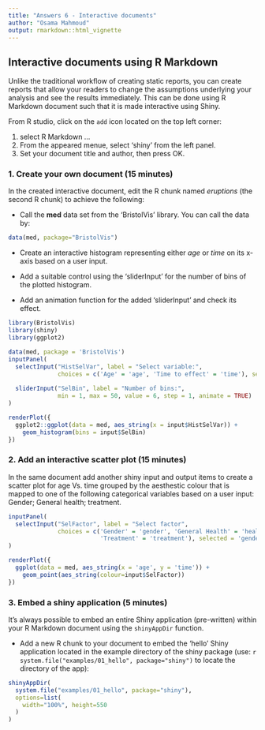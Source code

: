 ```yaml
---
title: "Answers 6 - Interactive documents"
author: "Osama Mahmoud"
output: rmarkdown::html_vignette
---
```

<!--
%\VignetteEngine{knitr::rmarkdown}
%\VignetteIndexEntry{Answers 6 - Interactive documents}
-->

## Interactive documents using R Markdown
Unlike the traditional workflow of creating static reports, you can create reports that allow your readers to change the assumptions underlying your analysis and see the results immediately. This can be done using R Markdown document such that it is made interactive using Shiny.

From R studio, click on the `add` icon located on the top left corner:

1. select R Markdown ...
2. From the appeared menue, select 'shiny' from the left panel.
3. Set your document title and author, then press OK.
    
### 1. Create your own document (15 minutes)
In the created interactive document, edit the R chunk named *eruptions* (the second R chunk) to achieve the following:

- Call the **med** data set from the 'BristolVis' library. You can call the data by: 
```r
data(med, package="BristolVis")
```

- Create an interactive histogram representing either *age* or *time* on its x-axis based on a user input.

- Add a suitable control using the 'sliderInput' for the number of bins of the plotted histogram.

- Add an animation function for the added 'sliderInput' and check its effect.

```r
library(BristolVis)
library(shiny)
library(ggplot2)

data(med, package = 'BristolVis')
inputPanel(
  selectInput("HistSelVar", label = "Select variable:",
              choices = c('Age' = 'age', 'Time to effect' = 'time'), selected = 'age'),
  
  sliderInput("SelBin", label = "Number of bins:",
              min = 1, max = 50, value = 6, step = 1, animate = TRUE)
)

renderPlot({
  ggplot2::ggplot(data = med, aes_string(x = input$HistSelVar)) +
    geom_histogram(bins = input$SelBin)
})
```

### 2. Add an interactive scatter plot (15 minutes)

In the same document add another shiny input and output items to create a scatter plot for age Vs. time grouped by the aesthestic colour that is mapped to one of the following categorical variables based on a user input: Gender; General health; treatment.

```r
inputPanel(
  selectInput("SelFactor", label = "Select factor",
              choices = c('Gender' = 'gender', 'General Health' = 'health',
                          'Treatment' = 'treatment'), selected = 'gender')
)

renderPlot({
  ggplot(data = med, aes_string(x = 'age', y = 'time')) +
    geom_point(aes_string(colour=input$SelFactor))
})
```

### 3. Embed a shiny application (5 minutes)

It's always possible to embed an entire Shiny application (pre-written) within your R Markdown document using the `shinyAppDir` function. 

- Add a new R chunk to your document to embed the 'hello' Shiny application located in the example directory of the shiny package (use: `r system.file("examples/01_hello", package="shiny")` to locate the directory of the app):

```r
shinyAppDir(
  system.file("examples/01_hello", package="shiny"),
  options=list(
    width="100%", height=550
  )
)
```
